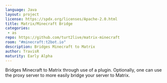 ```yaml
---
language: Java
layout: project
license: https://spdx.org/licenses/Apache-2.0.html
title: Matrix/Minecraft Bridge
categories: 
 - as
repo: https://github.com/turt2live/matrix-minecraft
room: "#minecraft:t2bot.io"
description: Bridges Minecraft to Matrix
author: TravisR
maturity: Early Alpha
---
```


Bridges Minecraft to Matrix through use of a plugin. Optionally, one can use the proxy server to more easily bridge your server to Matrix.


